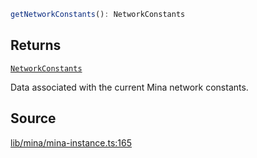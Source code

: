 ```ts
getNetworkConstants(): NetworkConstants
```

## Returns

[`NetworkConstants`](../type-aliases/NetworkConstants.mdx)

Data associated with the current Mina network constants.

## Source

[lib/mina/mina-instance.ts:165](https://github.com/o1-labs/o1js/blob/fd7bd4b02f4f7cc1057cd423261d70c22275763a/src/lib/mina/mina-instance.ts#L165)
